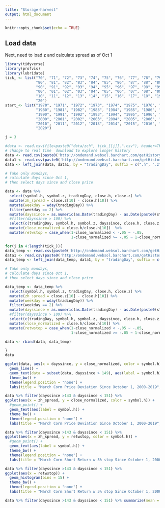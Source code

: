 ```yaml
---
title: "Storage-harvest"
output: html_document
---
```


```r
knitr::opts_chunk$set(echo = TRUE)
```

## Load data

Next, need to load z and calculate spread as of Oct 1

```r
library(tidyverse)
library(profvis)
library(lubridate)
tick_ <- list("70", "71", "72", "73", "74", "75", "76", "77", "78", "79", 
              "80", "81", "82", "83", "84", "85", "86", "87", "88", "89", 
              "90", "91", "92", "93", "94", "95", "96", "97", "98", "99", 
              "00", "01", "02", "03", "04", "05", "06", "07", "08", "09", 
              "10", "11", "12", "13", "14", "15", "16", "17", "18", "19", 
              "20")
start_<- list("1970", "1971", "1972", "1973", "1974", "1975", "1976", "1977", "1977", "1979", 
              "1980", "1981", "1982", "1983", "1984", "1985", "1986", "1987", "1988", "1989", 
              "1990", "1991", "1992", "1993", "1994", "1995", "1996", "1997", "1998", "1999", 
              "2000", "2001", "2002", "2003", "2004", "2005", "2006", "2007", "2008", "2009", 
              "2010", "2011", "2012", "2013", "2014", "2015", "2016", "2017", "2018", "2019", 
              "2020")

j = 3

#data <- read.csv(file=paste0("data/zch", tick_[[j]],".csv"), header=TRUE, sep=",")
# change to real time  download to explore longer history
data <- read.csv(paste0('http://ondemand.websol.barchart.com/getHistory.csv?apikey=c3122f072488a29c5279680b9a2cf88e&symbol=zch', tick_[[j]], '&type=daily&startDate=', start_[[j-1]], '0901'))
data1 <- read.csv(paste0('http://ondemand.websol.barchart.com/getHistory.csv?apikey=c3122f072488a29c5279680b9a2cf88e&symbol=zcz', tick_[[j-1]], '&type=daily&startDate=', start_[[j-1]], '0901'))
data <- left_join(data, data1, by = "tradingDay", suffix = c(".h", ".z"))

# Take only mondays, 
# calculate days since Oct 1, 
# then select days since and close price

data <- data %>% 
  select(symbol.h, symbol.z, tradingDay, close.h, close.z) %>%
  mutate(zh_spread = close.z[10] - close.h[10]) %>%
  mutate(weekday = wday(tradingDay)) %>% 
  filter(weekday == 2) %>%
  mutate(dayssince = as.numeric(as.Date(tradingDay) - as.Date(paste0(start_[[j-1]], '-10-01')))) %>%
  #filter(dayssince > 100) %>%
  select(c(tradingDay, symbol.h, symbol.z, dayssince, close.h, close.z, zh_spread)) %>%
  mutate(close_normalized = close.h/close.h[10])  %>%
  mutate(retwstop = case_when(1-close_normalized < -.05 ~ -.05,
                              1-close_normalized >= -.05 ~ 1-close_normalized))

for(j in 4:length(tick_)){
data_temp <- read.csv(paste0('http://ondemand.websol.barchart.com/getHistory.csv?apikey=c3122f072488a29c5279680b9a2cf88e&symbol=zch', tick_[[j]], '&type=daily&startDate=', start_[[j-1]], '0901'))
data1 <- read.csv(paste0('http://ondemand.websol.barchart.com/getHistory.csv?apikey=c3122f072488a29c5279680b9a2cf88e&symbol=zcz', tick_[[j-1]], '&type=daily&startDate=', start_[[j-1]], '0901'))
data_temp <- left_join(data_temp, data1, by = "tradingDay", suffix = c(".h", ".z"))

# Take only mondays, 
# calculate days since Oct 1, 
# then select days since and close price

data_temp <- data_temp %>% 
  select(symbol.h, symbol.z, tradingDay, close.h, close.z) %>%
  mutate(zh_spread = close.z[10] - close.h[10]) %>%
  mutate(weekday = wday(tradingDay)) %>% 
  filter(weekday == 2) %>%
  mutate(dayssince = as.numeric(as.Date(tradingDay) - as.Date(paste0(start_[[j-1]], '-10-01')))) %>%
  #filter(dayssince > 100) %>%
  select(c(tradingDay, symbol.h, symbol.z, dayssince, close.h, close.z, zh_spread)) %>%
  mutate(close_normalized = close.h/close.h[10]) %>%
  mutate(retwstop = case_when(1-close_normalized < -.05 ~ -.05,
                              1-close_normalized >= -.05 ~ 1-close_normalized))

data <- rbind(data, data_temp)

}
data

```

```r
ggplot(data, aes(x = dayssince, y = close_normalized, color = symbol.h)) + 
  geom_line() + 
  geom_text(data = subset(data, dayssince > 149), aes(label = symbol.h)) +
  theme_bw() +
  theme(legend.position = "none") +
  labs(title = "March Corn Price Deviation Since October 1, 2000-2019", x = "Calendar days since Oct 1")
```


```r

data %>% filter(dayssince >143 & dayssince < 151) %>%
ggplot(aes(x = zh_spread, y = close_normalized, color = symbol.h)) + 
  #geom_point() +
  geom_text(aes(label = symbol.h)) +
  theme_bw() +
  theme(legend.position = "none") +
  labs(title = "March Corn Price Deviation Since October 1, 2000-2019", x = "z-h Spread on Oct 1")
```

```r

data %>% filter(dayssince >143 & dayssince < 151) %>%
ggplot(aes(x = zh_spread, y = retwstop, color = symbol.h)) + 
  #geom_point() +
  geom_text(aes(label = symbol.h)) +
  theme_bw() +
  theme(legend.position = "none") +
  labs(title = "March Corn Short Return w 5% stop Since October 1, 2000-2019", x = "z-h Spread on Oct 1")
```



```r

data %>% filter(dayssince >143 & dayssince < 151) %>%
ggplot(aes(x = retwstop)) + 
  geom_histogram(bins = 15) +
  theme_bw() +
  theme(legend.position = "none") +
  labs(title = "March Corn Short Return w 5% stop Since October 1, 2000-2019", x = "z-h Spread on Oct 1")
```


```r
data %>% filter(dayssince >143 & dayssince < 151) %>% summarize(mean = mean(retwstop), median = median(retwstop), min = min(retwstop), max = max(retwstop))


```
